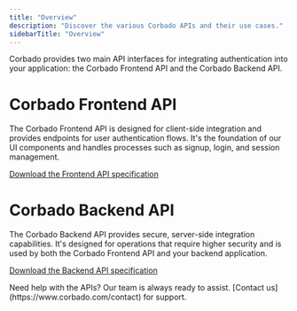 ```yaml
---
title: "Overview"
description: "Discover the various Corbado APIs and their use cases."
sidebarTitle: "Overview"
---
```


Corbado provides two main API interfaces for integrating authentication into your application: the Corbado Frontend API and the Corbado Backend API.

# Corbado Frontend API

The Corbado Frontend API is designed for client-side integration and provides endpoints for user authentication flows. It's the foundation of our UI components and handles processes such as signup, login, and session management.

[Download the Frontend API specification](https://frontendapi.cloud.corbado.io/v2/openapi.yaml)

# Corbado Backend API

The Corbado Backend API provides secure, server-side integration capabilities. It's designed for operations that require higher security and is used by both the Corbado Frontend API and your backend application.

[Download the Backend API specification](https://backendapi.cloud.corbado.io/v2/openapi.yaml)

<Note>
Need help with the APIs? Our team is always ready to assist. [Contact us](https://www.corbado.com/contact) for support.
</Note>